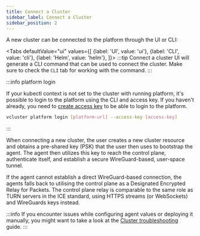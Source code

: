```yaml
---
title: Connect a Cluster
sidebar_label: Connect a Cluster
sidebar_position: 2
---
```






A new cluster can be connected to the platform through the UI or CLI:

<Tabs
  defaultValue="ui"
  values={[
    {label: 'UI', value: 'ui'},
    {label: 'CLI', value: 'cli'},
    {label: 'Helm', value: 'helm'},
  ]}>
  <TabItem value="ui">
    <PartialClusterConnectUI />
        :::tip Connect a cluster
UI will generate a CLI command that can be used to connect the cluster. Make
sure to check the `CLI` tab for working with the command.
:::


  </TabItem>
  <TabItem value="cli">
    <PartialClusterConnectCLI />


  :::info platform login
    <ConnectPlatform />

  If your kubectl context is not set to the cluster with running platform, it's
  possible to login to the platform using the CLI and access key.
  If you haven't already, you need to [create access key](/platform/api/authentication#create-access-key) to be able to login to the platform.

  ```bash title="Login to the platform using access key"
  vcluster platform login [platform-url] --access-key [access-key]
  ```

  :::

  </TabItem>
  <TabItem value="helm">
    <PartialClusterConnectHelm />
  </TabItem>
</Tabs>

When connecting a new cluster, the user creates a new cluster resource and obtains
a pre-shared key (PSK) that the user then uses to bootstrap the agent.
The agent then utilizes this key to reach the control plane, authenticate itself,
and establish a secure WireGuard-based, user-space tunnel.

<EnrollmentSvg width="100%"/>

If the agent cannot establish a direct WireGuard-based connection, the agents
falls back to utilising the control plane as a Designated Encrypted Relay for Packets.
The control plane relay is comparable to the same role as TURN servers in the ICE
standard, using HTTPS streams (or WebSockets) and WireGuards keys instead.

:::info
If you encounter issues while configuring agent values or deploying it manually, you might want to take a look at the [Cluster troubleshooting](advanced/cluster-troubleshooting.mdx) guide.
:::
